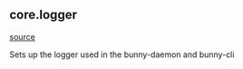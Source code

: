 ## core.logger
[source](https://github.com/Health-Informatics-UoN/hutch-cohort-discovery/tree/main/app/bunny/core/logger.py)

Sets up the logger used in the bunny-daemon and bunny-cli
